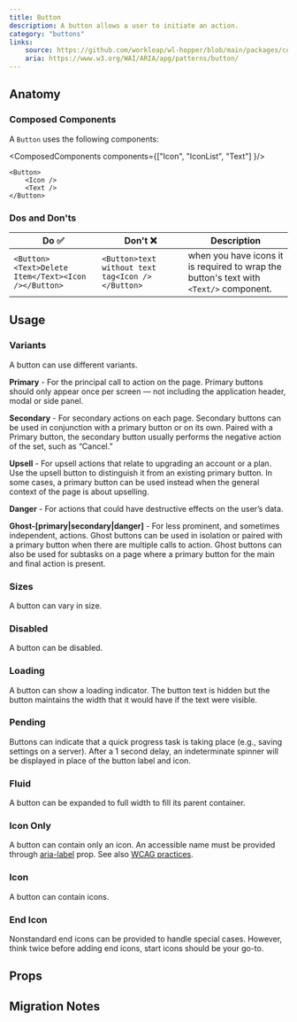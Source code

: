 ```yaml
---
title: Button
description: A button allows a user to initiate an action.
category: "buttons"
links:
    source: https://github.com/workleap/wl-hopper/blob/main/packages/components/src/buttons/src/Button.tsx
    aria: https://www.w3.org/WAI/ARIA/apg/patterns/button/
---
```


<Example src="buttons/docs/button/preview" isOpen />

## Anatomy

### Composed Components

A `Button` uses the following components:

<ComposedComponents components={["Icon", "IconList", "Text"] }/>

```
<Button>
    <Icon />
    <Text />
</Button>
```

### Dos and Don'ts

| Do ✅ | Don't ❌ | Description |
|-------|----------|-------------|
| ```<Button><Text>Delete Item</Text><Icon /></Button>``` | ```<Button>text without text tag<Icon /></Button>``` | when you have icons it is required to wrap the button's text with `<Text/>` component.|


## Usage

### Variants
A button can use different variants.

<Example src="buttons/docs/button/variant" />

**Primary** - For the principal call to action on the page. Primary buttons should only appear once per screen — not including the application header, modal or side panel.

**Secondary** - For secondary actions on each page. Secondary buttons can be used in conjunction with a primary button or on its own. Paired with a Primary button, the secondary button usually performs the negative action of the set, such as “Cancel.”

**Upsell** - For upsell actions that relate to upgrading an account or a plan. Use the upsell button to distinguish it from an existing primary button. In some cases, a primary button can be used instead when the general context of the page is about upselling.

**Danger** - For actions that could have destructive effects on the user’s data.

**Ghost-[primary|secondary|danger]** - For less prominent, and sometimes independent, actions. Ghost buttons can be used in isolation or paired with a primary button when there are multiple calls to action. Ghost buttons can also be used for subtasks on a
page where a primary button for the main and final action is present.

### Sizes
A button can vary in size.

<Example src="buttons/docs/button/size" />

### Disabled
A button can be disabled.

<Example src="buttons/docs/button/state" />

### Loading
A button can show a loading indicator. The button text is hidden but the button maintains the width that it would have if the text were visible.

<Example src="buttons/docs/button/loading" />

### Pending
Buttons can indicate that a quick progress task is taking place (e.g., saving settings on a server). After a 1 second delay, an indeterminate spinner will be displayed in place of the button label and icon.

<Example src="buttons/docs/button/pending" />

### Fluid
A button can be expanded to full width to fill its parent container.

<Example src="buttons/docs/button/layout" />

### Icon Only
A button can contain only an icon. An accessible name must be provided through [aria-label](https://developer.mozilla.org/en-US/docs/Web/Accessibility/ARIA/Attributes/aria-label) prop. See also [WCAG practices](https://www.w3.org/TR/WCAG20-TECHS/ARIA6.html).

<Example src="buttons/docs/button/icon" />

### Icon
A button can contain icons.

<Example src="buttons/docs/button/icons" />

### End Icon
Nonstandard end icons can be provided to handle special cases. However, think twice before adding end icons, start icons should be your go-to.

<Example src="buttons/docs/button/endIcon" />

## Props

<PropTable component="Button" />

## Migration Notes

<MigrateGuide src="buttons/docs/migration-notes" />
